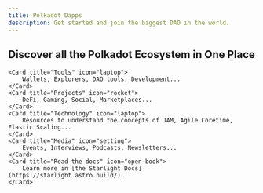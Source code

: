 ```yaml
---
title: Polkadot Dapps
description: Get started and join the biggest DAO in the world.
---
```



## Discover all the Polkadot Ecosystem in One Place

<CardGrid stagger>

	<Card title="Tools" icon="laptop">
		Wallets, Explorers, DAO tools, Development...
	</Card>
	<Card title="Projects" icon="rocket">
		DeFi, Gaming, Social, Marketplaces...
	</Card>
	<Card title="Technology" icon="laptop">
		Resources to understand the concepts of JAM, Agile Coretime, Elastic Scaling...
	</Card>
	<Card title="Media" icon="setting">
		Events, Interviews, Podcasts, Newsletters...
	</Card>
	<Card title="Read the docs" icon="open-book">
		Learn more in [the Starlight Docs](https://starlight.astro.build/).
	</Card>
</CardGrid>
